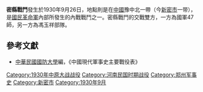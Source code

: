 {{Infobox Military Conflict|
campaign=|
image=|
caption=|
conflict=密縣戰鬥|
date=1930年9月26日|
place=[[中國|中國]]豫中北|
result=馮玉祥多位將領依附中央，所屬馮治安軍隊退出多處據點|
combatant1=國軍47師|
combatant2=馮玉祥部隊| 
commander1=上官雲相、劉茂恩、郝夢齡 |
commander2=馮治安|
strength1=|
strength2=|
casualties1=|
casualties2=|
}}

'''密縣戰鬥'''發生於1930年9月26日，地點則是在[[中國|中國]]豫中北一帶（今[[新密市|新密市]]一带），是[[國民革命軍|國民革命軍]]內部所發生的內戰戰鬥之一。密縣戰鬥的交戰雙方，一方為國軍47師，另一方為馮玉祥部隊。
==參考文獻==
*[[中華民國|中華民國]][[國防大學_(臺灣)|國防大學]]編，《中國現代軍事史主要戰役表》

{{中原大戰}}
[[Category:1930年中原大战战役|Category:1930年中原大战战役]]
[[Category:河南民国时期战役|Category:河南民国时期战役]]
[[Category:郑州军事史|Category:郑州军事史]]
[[Category:新密市|Category:新密市]]
[[Category:1930年9月|Category:1930年9月]]